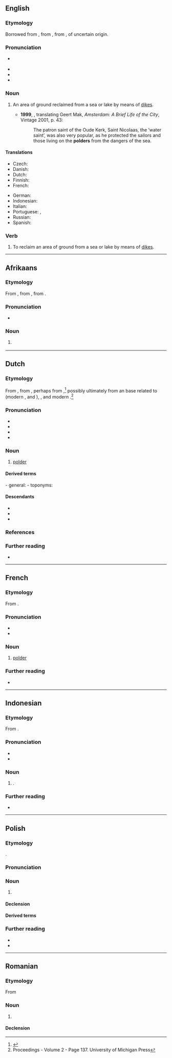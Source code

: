 {{also|Polder|pólder}}
==English==

===Etymology===
Borrowed from {{bor|en|nl|polder}}, from {{der|en|dum|polre}}, from {{der|en|odt|polra}}, of uncertain origin.

===Pronunciation===
* {{a|UK}} {{IPA|en|/ˈpəʊldə/|/ˈpɒldə/}}
* {{audio|en|LL-Q1860 (eng)-Vealhurl-polder.wav|Audio (Southern England)}}
* {{hyphenation|en|pol|der}}
* {{rhymes|en|əʊldə(ɹ)|s=2}}

===Noun===
{{en-noun}}

# {{lb|en|geography}} An area of ground reclaimed from a sea or lake by means of [[dike]]s. {{defdate|from 17th c.}}
#* '''1999''', {{w|Philipp Blom}}, translating Geert Mak, ''Amsterdam: A Brief Life of the City'', Vintage 2001, p. 43:
#*: The patron saint of the Oude Kerk, Saint Nicolaas, the ‘water saint’, was also very popular, as he protected the sailors and those living on the '''polders''' from the dangers of the sea.

====Translations====
{{trans-top|area of ground reclaimed from a sea or lake by means of dikes}}
* Czech: {{t|cs|polder|m}}
* Danish: {{t|da|kog|c}}
* Dutch: {{t+|nl|polder|m}}
* Finnish: {{t+|fi|polderi}}
* French: {{t+|fr|polder|m}}
{{trans-mid}}
* German: {{t+|de|Polder|m}}
* Indonesian: {{t+|id|polder}}
* Italian: {{t|it|polder|m}}
* Portuguese: {{t|pt|pólder|m}} {{qualifier|Portugal}}, {{t|pt|pôlder|m}} {{qualifier|Brazil}}
* Russian: {{t+|ru|по́льдер|m}}
* Spanish: {{t|es|pólder|m}}
{{trans-bottom}}

===Verb===
{{en-verb}}

# To reclaim an area of ground from a sea or lake by means of [[dike]]s.

----

==Afrikaans==

===Etymology===
From {{inh|af|nl|polder}}, from {{inh|af|dum|polre}}, from {{inh|af|odt|polra}}.

===Pronunciation===
* {{IPA|af|/ˈpɔl.dər/}}

===Noun===
{{af-noun|s}}

# {{l|en|polder}} {{gloss|land reclaimed from a body of water by means of dykes}}

----

==Dutch==

===Etymology===
From {{inh|nl|dum|polre}}, from {{inh|nl|odt|polra}}, perhaps from {{m|odt|polla||A low ground elevation}},<ref>{{R:nl:Etymologiebank|polder1}}</ref> possibly ultimately from an {{onomatopoeic|nl|title=imitative}} {{der|nl|gem|-}} base related to {{cog|non|purla||to babble}} (modern {{cog|sv|pollra||to purl}}, {{cog|no|puldra||to gush}} and {{m|no|pulla||to bubble}}), {{cog|ang|polr||marsh}}, and modern {{cog|en|purl}}.<ref>Proceedings - Volume 2 - Page 137. University of Michigan Press</ref>

===Pronunciation===
* {{IPA|nl|/ˈpɔl.dər/}}
* {{audio|nl|Nl-polder.ogg|Audio}}
* {{hyphenation|nl|pol|der}}
* {{rhymes|nl|ɔldər|s=2}}

===Noun===
{{nl-noun|m|-s|poldertje}}

# {{lb|nl|geography}} [[#English|polder]] {{gloss|land reclaimed from a body of water by means of dykes}}

====Derived terms====
- general:
{{der4|nl|inpolderen|kleipolder|polderen|poldergemaal|poldermodel|poldermolen|rietpolder|veenpolder|zeepolder}}
- toponyms:
{{der4|nl|'s-Gravenpolder|Anna Jacobapolder|Augustapolder|Bergpolder|Bospolder|Driemanspolder|Grauwe Polder|Groetpolder|Katspolder|Kleinpolder|Kogerpolder|Krakeelpolder|Noordoostpolder|Poelpolder|Serlippenspolder|Spaanse Polder|Vierpolders|Vrouwenpolder|Waarderpolder|Wippolder}}

====Descendants====
* {{desc|af|polder}}
* {{desc|en|polder|bor=1}}
* {{desc|pap|polder|bor=1}}

===References===
<references/>

===Further reading===
* {{pedia|lang=nl}}

----

==French==

===Etymology===
From {{etyl|nl|fr}} {{m|nl|polder}}.

===Pronunciation===
* {{fr-IPA|poldère}}
* {{audio|fr|LL-Q150 (fra)-0x010C-polder.wav|Audio}}

===Noun===
{{fr-noun|m}}

# {{lb|fr|geography}} [[#English|polder]]

===Further reading===
* {{R:TLFi}}

----

==Indonesian==

===Etymology===
From {{bor|id|nl|polder}}.

===Pronunciation===
* {{IPA|id|[ˈpɔl.dər]}}
* {{hyphenation|id|pol|dêr}}

===Noun===
{{id-noun|head=poldêr}}
# {{l|en|polder}}.

===Further reading===
* {{R:KBBI Daring}}

----

==Polish==
{{wp|lang=pl}}

===Etymology===
{{bor+|pl|nl|polder}}.

===Pronunciation===
{{pl-p}}

===Noun===
{{pl-noun|m-in}}

# {{lb|pl|geography}} {{l|en|polder}}

====Declension====
{{pl-decl-noun-m-in}}

====Derived terms====

{{col3|pl|title=adjective|polderowy}}
===Further reading===
* {{R:pl:WSJP}}
* {{R:pl:PWN}}

----

==Romanian==

===Etymology===
From {{bor|ro|de|Polder}}

===Noun===
{{ro-noun|n|poldere}}

# {{l|en|polder}}

====Declension====
{{ro-noun-n}}